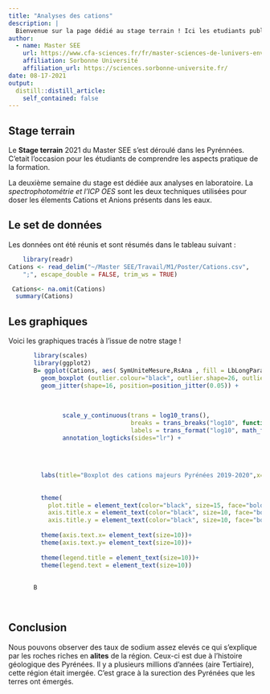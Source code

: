 ---
title: "Analyses des cations"
description: |
  Bienvenue sur la page dédié au stage terrain ! Ici les etudiants publient leurs études.
author:
  - name: Master SEE
    url: https://www.cfa-sciences.fr/fr/master-sciences-de-lunivers-environnement-ecologie-parcours-see
    affiliation: Sorbonne Université
    affiliation_url: https://sciences.sorbonne-universite.fr/
date: 08-17-2021
output:
  distill::distill_article:
    self_contained: false
---

## Stage terrain

Le **Stage terrain** 2021 du Master SEE s'est déroulé dans les Pyrénnées. C'etait l'occasion pour les étudiants de comprendre les aspects pratique de la formation.

La deuxième semaine du stage est dédiée aux analyses en laboratoire. La *spectrophotométrie et l'ICP OES* sont les deux techniques utilisées pour doser les élements Cations et Anions présents dans les eaux.



## Le set de données

Les données ont été réunis et sont résumés dans le tableau suivant :

```{r resumé, echo=FALSE, warning = FALSE, message = FALSE}

  
    library(readr)
Cations <- read_delim("~/Master SEE/Travail/M1/Poster/Cations.csv", 
    ";", escape_double = FALSE, trim_ws = TRUE)

 Cations<- na.omit(Cations)
  summary(Cations)

```

## Les graphiques 

Voici les graphiques tracés à l'issue de notre stage !

```{r Cations, echo=FALSE, warning = FALSE, message = FALSE}


       library(scales)
       library(ggplot2)
       B= ggplot(Cations, aes( SymUniteMesure,RsAna , fill = LbLongParametre)) +
         geom_boxplot (outlier.colour="black", outlier.shape=26, outlier.size=20, notch=FALSE)+   
         geom_jitter(shape=16, position=position_jitter(0.05)) + 
               
            
               
               scale_y_continuous(trans = log10_trans(),
                                  breaks = trans_breaks("log10", function(x) 10^x),
                                  labels = trans_format("log10", math_format(10^.x)))+
               annotation_logticks(sides="lr") +
               
        
               
         
         labs(title="Boxplot des cations majeurs Pyrénées 2019-2020",x="", y = "Concentration")+
         
         
         theme(
           plot.title = element_text(color="black", size=15, face="bold.italic"),
           axis.title.x = element_text(color="black", size=10, face="bold"),
           axis.title.y = element_text(color="black", size=10, face="bold"))+
         
         theme(axis.text.x= element_text(size=10))+
         theme(axis.text.y= element_text(size=10))+
         
         theme(legend.title = element_text(size=10))+
         theme(legend.text = element_text(size=10))
       
       
       B 
       
       
```

## Conclusion
Nous pouvons observer des taux de sodium assez elevés ce qui s'explique par les roches riches en **alites** de la région. Ceux-ci est due à l'histoire géologique des Pyrénées. Il y a plusieurs millions d'années (aire Tertiaire), cette région était imergée. C'est grace à la surection des Pyrénées que les terres ont émergés.
